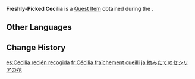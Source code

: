 {{Item Infobox
|id           = 101652
|image        = Item Cecilia.png
|type         = Quest Items
|description  = A freshly-picked [[Cecilia]] with a pleasant fragrance.
|source1      = [[Adventurer Exam: The Art of Adventure]]
|quest        = Adventurer Exam: The Art of Adventure
|related_type = Variant
|related_item = Cecilia
}}
'''Freshly-Picked Cecilia''' is a [[Quest Item]] obtained during the {{Quest|Adventurer Exam: The Art of Adventure}}.
<!--
==Location==
<gallery>

</gallery>
-->
==Other Languages==
{{Other Languages
|default_hidden = 1
|en      = Freshly-Picked Cecilia
|zhs     = 刚摘下的塞西莉亚花
|zhs_rm  = Gāng Zhāixià de Sāixīlìyà-huā
|zht     = 剛摘下的塞西莉亞花
|zht_rm  = Gāng Zhāixià de Sāixīlìyà-huā
|ja      = 摘みたてのセシリアの花
|ja_rm   = Tsumami-tate no Seshiria no Hana
|ko      = 방금 딴 세실리아꽃
|es      = Cecilia recién recogida
|fr      = Cécilia fraîchement cueilli
|ru      = Свежесорванная сесилия
|th      = Cecilia ที่เพิ่งเก็บมา
|th_rm   = 
|vi      = Hoa Cecilia Vừa Hái
|de      = Frisch gepflückte Cecilia
|id      = Cecilia Segar
|pt      = Cecília Recém Colhida
|tr      = Yeni Toplanmış Sesilya
|it      = Cecilia appena colta
}}

==Change History==
{{Change History|2.5}}

[[es:Cecilia recién recogida]]
[[fr:Cécilia fraîchement cueilli]]
[[ja:摘みたてのセシリアの花]]